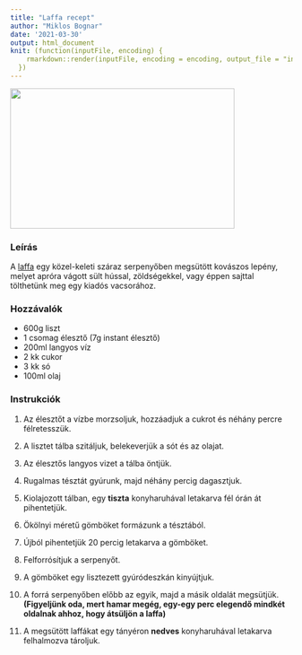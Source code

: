 ```yaml
---
title: "Laffa recept"
author: "Miklos Bognar"
date: '2021-03-30'
output: html_document
knit: (function(inputFile, encoding) {
    rmarkdown::render(inputFile, encoding = encoding, output_file = "index.html")
  })
---
```



<img src="laffa.jpg" width="400" height="250">


### Leírás

A [laffa](https://en.wikipedia.org/wiki/Laffa) egy közel-keleti száraz serpenyőben megsütött kovászos lepény, melyet apróra vágott sült hússal, zöldségekkel, vagy éppen sajttal tölthetünk meg egy kiadós vacsorához.

### Hozzávalók

- 600g liszt
- 1 csomag élesztő (7g instant élesztő)
- 200ml langyos víz
- 2 kk cukor
- 3 kk só
- 100ml olaj

### Instrukciók

1. Az élesztőt a vízbe morzsoljuk, hozzáadjuk a cukrot és néhány percre félretesszük.

2. A lisztet tálba szitáljuk, belekeverjük a sót és az olajat.

3. Az élesztős langyos vizet a tálba öntjük.

4. Rugalmas tésztát gyúrunk, majd néhány percig dagasztjuk.

5. Kiolajozott tálban, egy **tiszta** konyharuhával letakarva fél órán át pihentetjük.

6. Ökölnyi méretű gömböket formázunk a tésztából.

7. Újból pihentetjük 20 percig letakarva a gömböket.

8. Felforrósítjuk a serpenyőt.

9. A gömböket egy lisztezett gyúródeszkán kinyújtjuk.

10. A forrá serpenyőben előbb az egyik, majd a másik oldalát megsütjük. **(Figyeljünk oda, mert hamar megég, egy-egy perc elegendő mindkét oldalnak ahhoz, hogy átsüljön a laffa)**

11. A megsütött laffákat egy tányéron **nedves** konyharuhával letakarva felhalmozva tároljuk.


